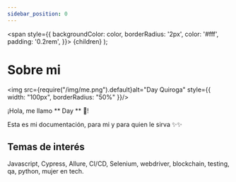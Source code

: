 ```yaml
---
sidebar_position: 0
---
```

  <span
    style={{
      backgroundColor: color,
      borderRadius: '2px',
      color: '#fff',
      padding: '0.2rem',
    }}>
    {children}
  </span>
);

# Sobre mi


<img src={require("/img/me.png").default}alt="Day Quiroga" style={{ width: "100px", borderRadius: "50%" }}/>

¡Hola, me llamo <Highlight color="#25c2a0"> ** Day ** </Highlight> :wave:!

Esta es mi documentación, para mi y para quien le sirva :sparkles::sparkles:

## Temas de interés
Javascript, Cypress, Allure, CI/CD, Selenium, webdriver, blockchain, testing, qa, python, mujer en tech.



